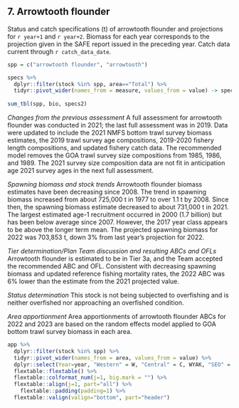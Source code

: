 ## 7. Arrowtooth flounder
Status and catch specifications (t) of arrowtooth flounder and projections for `r year+1` and `r year+2`. 
Biomass for each year corresponds to the projection given in the SAFE report issued in the preceding year. 
Catch data current through `r catch_data_date`.

```r
spp = c("arrowtooth flounder", "arrowtooth")

specs %>% 
  dplyr::filter(stock %in% spp, area=="Total") %>% 
  tidyr::pivot_wider(names_from = measure, values_from = value) -> specs2
  
sum_tbl(spp, bio, specs2)
```

*Changes from the previous assessment*
A full assessment for arrowtooth flounder was conducted in 2021; the last full assessment was in 2019. Data were updated to include the 2021 NMFS bottom trawl survey biomass estimates, the 2019 trawl survey age compositions, 2019-2020 fishery length compositions, and updated fishery catch data. The recommended model removes the GOA trawl survey size compositions from 1985, 1986, and 1989. The 2021 survey size composition data are not fit in anticipation age 2021 survey ages in the next full assessment.

*Spawning biomass and stock trends*
Arrowtooth flounder biomass estimates have been decreasing since 2008. The trend in spawning biomass increased from about 725,000 t in 1977 to over 1.1 t by 2008. Since then, the spawning biomass estimate decreased to about 731,000 t in 2021. The largest estimated age-1 recruitment occurred in 2000 (1.7 billion) but has been below average since 2007. However, the 2017 year class appears to be above the longer term mean. The projected spawning biomass for 2022 was 703,853 t, down 3% from last year’s projection for 2022.

*Tier determination/Plan Team discussion and resulting ABCs and OFLs*
Arrowtooth flounder is estimated to be in Tier 3a, and the Team accepted the recommended ABC and OFL. Consistent with decreasing spawning biomass and updated reference fishing mortality rates, the 2022 ABC was 6% lower than the estimate from the 2021 projected value.

*Status determination*
This stock is not being subjected to overfishing and is neither overfished nor approaching an overfished condition.

*Area apportionment*
Area apportionments of arrowtooth flounder ABCs for 2022 and 2023 are based on the random effects model applied to GOA bottom trawl survey biomass in each area.

```r
app %>% 
  dplyr::filter(stock %in% spp) %>% 
  tidyr::pivot_wider(names_from = area, values_from = value) %>% 
  dplyr::select(Year=year, "Western" = W, "Central" = C, WYAK, "SEO" = "EYAK/SEO", Total ) %>% 
  flextable::flextable() %>% 
  flextable::colformat_num(j=1, big.mark = "") %>% 
  flextable::align(j=1, part="all") %>% 
    flextable::padding(padding=1) %>% 
  flextable::valign(valign="bottom", part="header")
```


